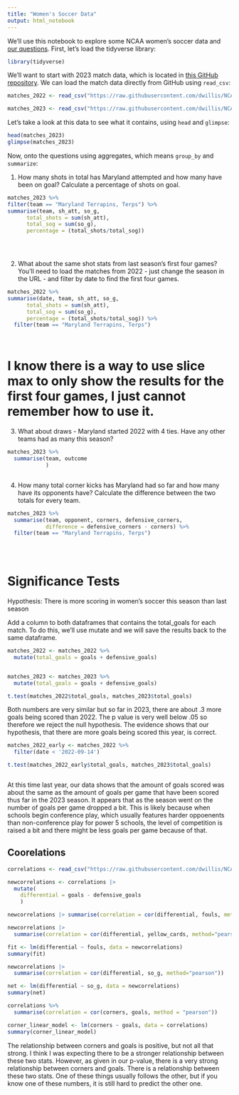 ```yaml
---
title: "Women's Soccer Data"
output: html_notebook
---
```


We'll use this notebook to explore some NCAA women's soccer data and [our questions](https://docs.google.com/spreadsheets/d/1kTSrnl1URmcexIWLDMWqDnp3q-c2OS45uifnhjp10n4/edit#gid=0). First, let's load the tidyverse library:

```r
library(tidyverse)
```

We'll want to start with 2023 match data, which is located in [this GitHub repository](https://github.com/dwillis/NCAAWomensSoccerData). We can load the match data directly from GitHub using `read_csv`:


```r
matches_2022 <- read_csv("https://raw.githubusercontent.com/dwillis/NCAAWomensSoccerData/main/data/ncaa_womens_soccer_matchstats_2022.csv")

matches_2023 <- read_csv("https://raw.githubusercontent.com/dwillis/NCAAWomensSoccerData/main/data/ncaa_womens_soccer_matchstats_2023.csv")
```

Let's take a look at this data to see what it contains, using `head` and `glimpse`:

```r
head(matches_2023)
glimpse(matches_2023)
```

Now, onto the questions using aggregates, which means `group_by` and `summarize`:

1. How many shots in total has Maryland attempted and how many have been on goal? Calculate a percentage of shots on goal.

```r
matches_2023 %>% 
filter(team == "Maryland Terrapins, Terps") %>% 
summarise(team, sh_att, so_g,
      total_shots = sum(sh_att),
      total_sog = sum(so_g),
      percentage = (total_shots/total_sog))


 


```

2. What about the same shot stats from last season's first four games? You'll need to load the matches from 2022 - just change the season in the URL - and filter by date to find the first four games.

```r
matches_2022 %>% 
summarise(date, team, sh_att, so_g,
      total_shots = sum(sh_att),
      total_sog = sum(so_g),
      percentage = (total_shots/total_sog)) %>% 
  filter(team == "Maryland Terrapins, Terps")




```
# I know there is a way to use slice max to only show the results for the first four games, I just cannot remember how to use it. 



3. What about draws - Maryland started 2022 with 4 ties. Have any other teams had as many this season?

```r
matches_2023 %>% 
  summarise(team, outcome
            ) 



```


4. How many total corner kicks has Maryland had so far and how many have its opponents have? Calculate the difference between the two totals for every team.

```r
matches_2023 %>% 
  summarise(team, opponent, corners, defensive_corners,
            difference = defensive_corners - corners) %>% 
  filter(team == "Maryland Terrapins, Terps") 
  
 



```


# Significance Tests

Hypothesis: There is more scoring in women's soccer this season than last season

Add a column to both dataframes that contains the total_goals for each match. To do this, we'll use mutate and we will save the results back to the same dataframe. 


```r
matches_2022 <- matches_2022 %>% 
  mutate(total_goals = goals + defensive_goals)


matches_2023 <- matches_2023 %>% 
  mutate(total_goals = goals + defensive_goals)


```


```r

t.test(matches_2022$total_goals, matches_2023$total_goals)


```

Both numbers are very similar but so far in 2023, there are about .3 more goals being scored than 2022. The p value is very well below .05 so therefore we reject the null hypothesis. The evidence shows that our hypothesis, that there are more goals being scored this year, is correct. 




```r

matches_2022_early <- matches_2022 %>% 
  filter(date < '2022-09-14')


```



```r

t.test(matches_2022_early$total_goals, matches_2023$total_goals)



```


At this time last year, our data shows that the amount of goals scored was about the same as the amount of goals per game that have been scored thus far in the 2023 season. It appears that as the season went on the number of goals per game dropped a bit. This is likely because when schools begin conference play, which usually features harder oppoenents than non-conference play for power 5 schools, the level of competition is raised a bit and there might be less goals per game because of that.




## Coorelations 

```r
correlations <- read_csv("https://raw.githubusercontent.com/dwillis/NCAAWomensSoccerData/main/data/ncaa_womens_soccer_matchstats_2023.csv")
```


```r
newcorrelations <- correlations |> 
  mutate(
    differential = goals - defensive_goals
    )
```




```r
newcorrelations |> summarise(correlation = cor(differential, fouls, method="pearson"))

```
```r
newcorrelations |> 
  summarise(correlation = cor(differential, yellow_cards, method="pearson"))
```
```r
fit <- lm(differential ~ fouls, data = newcorrelations)
summary(fit)
```
```r
newcorrelations |> 
  summarise(correlation = cor(differential, so_g, method="pearson"))
```
```r
net <- lm(differential ~ so_g, data = newcorrelations)
summary(net)
```

```r
correlations %>% 
  summarise(correlation = cor(corners, goals, method = "pearson"))
```
```r
corner_linear_model <- lm(corners ~ goals, data = correlations)
summary(corner_linear_model)
```
The relationship between corners and goals is positive, but not all that strong. I think I was expecting there to be a stronger relationship between these two stats. However, as given in our p-value, there is a very strong relationship between corners and goals. There is a relationship between these two stats. One of these things usually follows the other, but if you know one of these numbers, it is still hard to predict the other one.
